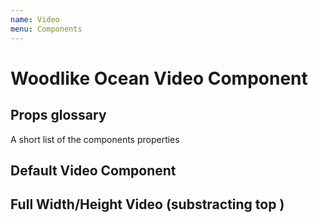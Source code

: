 ```yaml
---
name: Video
menu: Components
---
```



# Woodlike Ocean Video Component

## Props glossary

A short list of the components properties

<Props of={Video.Media} />

## Default Video Component

<Playground>
  <Video.Media
    controls={true}
    autoPlay={true}
    loop={true}
    sources={[
      {
        id: 'first-demo-video',
        src: '/public/demo-video.mp4',
        type: 'video/mp4',
      },
    ]}
  />
</Playground>

## Full Width/Height Video (substracting top )

<Playground>
  <Video.Media
    preload="auto"
    top={50}
    controls={true}
    autoPlay={true}
    loop={true}
    sources={[
      {
        id: 'first-demo-video',
        src: '/public/demo-video.mp4',
        type: 'video/mp4',
      },
    ]}
  />
</Playground>
